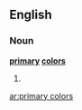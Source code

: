 ==English==

===Noun===
'''[[primary]] [[color]]s'''

# {{plural of|[[primary color]]}}

[[ar:primary colors]]
